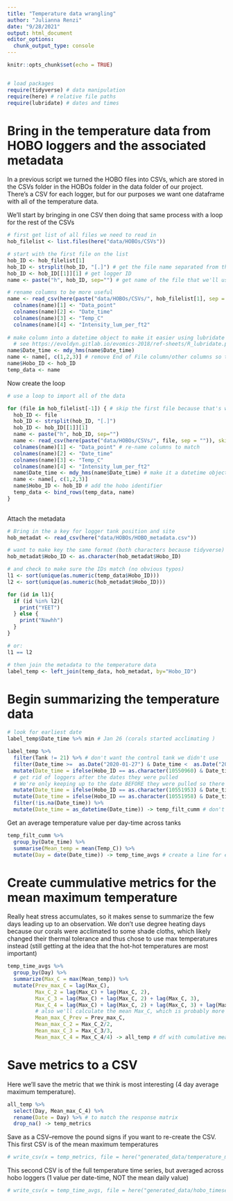 ```yaml
---
title: "Temperature data wrangling"
author: "Julianna Renzi"
date: "9/28/2021"
output: html_document
editor_options: 
  chunk_output_type: console
---
```


```r
knitr::opts_chunk$set(echo = TRUE)


# load packages
require(tidyverse) # data manipulation
require(here) # relative file paths
require(lubridate) # dates and times
```

# Bring in the temperature data from HOBO loggers and the associated metadata

In a previous script we turned the HOBO files into CSVs, which are stored in the CSVs folder in the HOBOs folder in the data folder of our project. There's a CSV for each logger, but for our purposes we want one dataframe with all of the temperature data.

We'll start by bringing in one CSV then doing that same process with a loop for the rest of the CSVs

```r
# first get list of all files we need to read in
hob_filelist <- list.files(here("data/HOBOs/CSVs")) 

# start with the first file on the list
hob_ID <- hob_filelist[1] 
hob_ID <- strsplit(hob_ID, "[.]") # get the file name separated from the .csv extension
hob_ID <- hob_ID[[1]][1] # get logger ID
name <- paste("h", hob_ID, sep="") # get name of the file that we'll use to refer to the csv (h for HOBO)

# rename columns to be more useful
name <- read_csv(here(paste("data/HOBOs/CSVs/", hob_filelist[1], sep = "")), skip=1) 
  colnames(name)[1] <- "Data_point"
  colnames(name)[2] <- "Date_time"
  colnames(name)[3] <- "Temp_C" 
  colnames(name)[4] <- "Intensity_lum_per_ft2" 
  
# make column into a datetime object to make it easier using lubridate
  # see https://evoldyn.gitlab.io/evomics-2018/ref-sheets/R_lubridate.pdf for more details
name$Date_time <- mdy_hms(name$Date_time)
name <- name[, c(1,2,3)] # remove End of File column/other columns so they don't get wacky in a row bind
name$Hobo_ID <- hob_ID
temp_data <- name

```

Now create the loop

```r
# use a loop to import all of the data

for (file in hob_filelist[-1]) { # skip the first file because that's what we did above
  hob_ID <- file
  hob_ID <- strsplit(hob_ID, "[.]")
  hob_ID <- hob_ID[[1]][1]
  name <- paste("h", hob_ID, sep="")
  name <- read_csv(here(paste("data/HOBOs/CSVs/", file, sep = "")), skip=1) # read in each csv
  colnames(name)[1] <- "Data_point" # re-name columns to match
  colnames(name)[2] <- "Date_time"
  colnames(name)[3] <- "Temp_C"
  colnames(name)[4] <- "Intensity_lum_per_ft2" 
  name$Date_time <- mdy_hms(name$Date_time) # make it a datetime object
  name <- name[, c(1,2,3)] 
  name$Hobo_ID <- hob_ID # add the hobo identifier
  temp_data <- bind_rows(temp_data, name)
}
  

```

Attach the metadata

```r
# Bring in the a key for logger tank position and site
hob_metadat <- read_csv(here("data/HOBOs/HOBO_metadata.csv"))

# want to make key the same format (both characters because tidyverse)
hob_metadat$Hobo_ID <- as.character(hob_metadat$Hobo_ID)

# and check to make sure the IDs match (no obvious typos)
l1 <- sort(unique(as.numeric(temp_data$Hobo_ID)))
l2 <- sort(unique(as.numeric(hob_metadat$Hobo_ID)))

for (id in l1){
  if (id %in% l2){
    print("YEET")
  } else {
    print("Nawhh")
  }
} 

# or:
l1 == l2

# then join the metadata to the temperature data
label_temp <- left_join(temp_data, hob_metadat, by="Hobo_ID") 
```

# Begin summarizing the temperature data

```r
# look for earliest date
label_temp$Date_time %>% min # Jan 26 (corals started acclimating )

label_temp %>% 
  filter(Tank != 21) %>% # don't want the control tank we didn't use
  filter(Date_time >=  as.Date("2020-01-27") & Date_time <  as.Date("2020-02-26")) %>% # just the experiment dates (include acclimation period so we can do 5 day previous summaries)
  mutate(Date_time = ifelse(Hobo_ID == as.character(10550960) & Date_time >  as.Date("2020-02-22"), NA, Date_time)) %>% 
  # get rid of loggers after the dates they were pulled
  # We're only keeping up to the date BEFORE they were pulled so there's no air temperature values from when they were pulled out
  mutate(Date_time = ifelse(Hobo_ID == as.character(10551953) & Date_time >  as.Date("2020-02-05"), NA, Date_time)) %>% 
  mutate(Date_time = ifelse(Hobo_ID == as.character(10551958) & Date_time >  as.Date("2020-02-11"), NA, Date_time)) %>% 
  filter(!is.na(Date_time)) %>% 
  mutate(Date_time = as_datetime(Date_time)) -> temp_filt_cumm # don't know why I have to do this again, but they converted back to numbers

```

Get an average temperature value per day-time across tanks

```r
temp_filt_cumm %>% 
  group_by(Date_time) %>% 
  summarise(Mean_temp = mean(Temp_C)) %>% 
  mutate(Day = date(Date_time)) -> temp_time_avgs # create a line for each day-time (can be multiple loggers recording at the same date-time, but want one value as a mean across tanks)
```

# Create cummulative metrics for the mean maximum temperature

Really heat stress accumulates, so it makes sense to summarize the few days leading up to an observation. We don't use degree heating days because our corals were acclimated to some shade cloths, which likely changed their thermal tolerance and thus chose to use max temperatures instead (still getting at the idea that the hot-hot temperatures are most important)

```r
temp_time_avgs %>% 
  group_by(Day) %>% 
  summarize(Max_C = max(Mean_temp)) %>% 
  mutate(Prev_max_C = lag(Max_C), 
         Max_C_2 = lag(Max_C) + lag(Max_C, 2),
         Max_C_3 = lag(Max_C) + lag(Max_C, 2) + lag(Max_C, 3),
         Max_C_4 = lag(Max_C) + lag(Max_C, 2) + lag(Max_C, 3) + lag(Max_C, 4), # stop at 4 because that's the max amount of time we have before the first observation
         # also we'll calculate the mean Max_C, which is probably more understandable (daily value)
         Mean_max_C_Prev = Prev_max_C,
         Mean_max_C_2 = Max_C_2/2,
         Mean_max_C_3 = Max_C_3/3,
         Mean_max_C_4 = Max_C_4/4) -> all_temp # df with cumulative mean max temperatures of preceding days 

```

# Save metrics to a CSV

Here we'll save the metric that we think is most interesting (4 day average maximum temperature).

```r
all_temp %>% 
  select(Day, Mean_max_C_4) %>% 
  rename(Date = Day) %>% # to match the response matrix
  drop_na() -> temp_metrics

```

Save as a CSV--remove the pound signs if you want to re-create the CSV. This first CSV is of the mean maximum temperatures

```r
# write_csv(x = temp_metrics, file = here("generated_data/temperature_metrics.csv"))
```

This second CSV is of the full temperature time series, but averaged across hobo loggers (1 value per date-time, NOT the mean daily value)

```r
# write_csv(x = temp_time_avgs, file = here("generated_data/hobo_timeseries.csv"))
```


